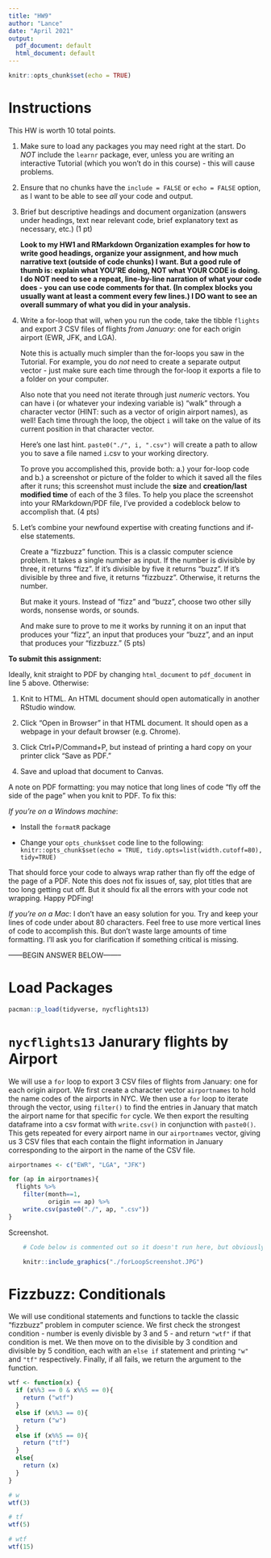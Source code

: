 ```yaml
---
title: "HW9"
author: "Lance"
date: "April 2021"
output:
  pdf_document: default
  html_document: default
---
```


```r
knitr::opts_chunk$set(echo = TRUE)

```

# Instructions

This HW is worth 10 total points.

1. Make sure to load any packages you may need right at the start. Do *NOT* include the `learnr` package, ever, unless you are writing an interactive Tutorial (which you won't do in this course) - this will cause problems.

2. Ensure that no chunks have the `include = FALSE` or `echo = FALSE` option, as I want to be able to see *all* your code and output.

3. Brief but descriptive headings and document organization (answers under headings, text near relevant code, brief explanatory text as necessary, etc.) (1 pt)

    **Look to my HW1 and RMarkdown Organization examples for how to write good headings, organize your assignment, and how much narrative text (outside of code chunks) I want. But a good rule of thumb is: explain what YOU'RE doing, NOT what YOUR CODE is doing. I do NOT need to see a repeat, line-by-line narration of what your code does - you can use code comments for that. (In complex blocks you usually want at least a comment every few lines.) I DO want to see an overall summary of what you did in your analysis.**
    
4. Write a for-loop that will, when you run the code, take the tibble `flights` and export *3* CSV files of flights *from January*: one for each origin airport (EWR, JFK, and LGA).

    Note this is actually much simpler than the for-loops you saw in the Tutorial. For example, you do *not* need to create a separate output vector - just make sure each time through the for-loop it exports a file to a folder on your computer.
    
    Also note that you need not iterate through just *numeric* vectors. You can have i (or whatever your indexing variable is) "walk" through a character vector (HINT: such as a vector of origin airport names), as well! Each time through the loop, the object `i` will take on the value of its current position in that character vector.
    
    Here's one last hint. `paste0("./", i, ".csv")` will create a path to allow you to save a file named `i`.csv to your working directory.
    
    To prove you accomplished this, provide both: a.) your for-loop code and b.) a screenshot or picture of the folder to which it saved all the files after it runs; this screenshot must include the **size** and **creation/last modified time** of each of the 3 files. To help you place the screenshot into your RMarkdown/PDF file, I've provided a codeblock below to accomplish that. (4 pts)
  

5. Let's combine your newfound expertise with creating functions and if-else statements.

    Create a "fizzbuzz" function. This is a classic computer science problem. It takes a single number as input. If the number is divisible by three, it returns “fizz”. If it’s divisible by five it returns “buzz”. If it’s divisible by three and five, it returns “fizzbuzz”. Otherwise, it returns the number.

    But make it yours. Instead of "fizz" and "buzz", choose two other silly words, nonsense words, or sounds. 
    
    And make sure to prove to me it works by running it on an input that produces your "fizz", an input that produces your "buzz", and an input that produces your "fizzbuzz." (5 pts)
    


**To submit this assignment:**

Ideally, knit straight to PDF by changing `html_document` to `pdf_document` in line 5 above. Otherwise:

1. Knit to HTML. An HTML document should open automatically in another RStudio window.

2. Click "Open in Browser" in that HTML document. It should open as a webpage in your default browser (e.g. Chrome).

3. Click Ctrl+P/Command+P, but instead of printing a hard copy on your printer click "Save as PDF."

4. Save and upload that document to Canvas.

A note on PDF formatting: you may notice that long lines of code "fly off the side of the page" when you knit to PDF. To fix this:

*If you're on a Windows machine*: 

* Install the `formatR` package

* Change your `opts_chunk$set` code line to the following: `knitr::opts_chunk$set(echo = TRUE, tidy.opts=list(width.cutoff=80), tidy=TRUE)`

That should force your code to always wrap rather than fly off the edge of the page of a PDF. Note this does not fix issues of, say, plot titles that are too long getting cut off. But it should fix all the errors with your code not wrapping.
Happy PDFing!

*If you're on a Mac*: I don't have an easy solution for you. Try and keep your lines of code under about 80 characters. Feel free to use more vertical lines of code to accomplish this. But don't waste large amounts of time formatting. I'll ask you for clarification if something critical is missing.


------BEGIN ANSWER BELOW--------

# Load Packages

```r
pacman::p_load(tidyverse, nycflights13)
```

# `nycflights13` Janurary flights by Airport

We will use a `for` loop to export 3 CSV files of flights from January: one for each origin airport. We first create a character vector `airportnames` to hold the name codes of the airports in NYC. We then use a `for` loop to iterate through the vector, using `filter()` to find the entries in January that match the airport name for that specific `for` cycle. We then export the resulting dataframe into a csv format with `write.csv()` in conjunction with `paste0()`. This gets repeated for every airport name in our `airportnames` vector, giving us 3 CSV files that each contain the flight information in January corresponding to the airport in the name of the CSV file.

```r
airportnames <- c("EWR", "LGA", "JFK")

for (ap in airportnames){
  flights %>% 
    filter(month==1,
           origin == ap) %>% 
    write.csv(paste0("./", ap, ".csv"))
}
```

Screenshot.

```r

    # Code below is commented out so it doesn't run here, but obviously yours shouldn't be

    knitr::include_graphics("./forLoopScreenshot.JPG")
```

# Fizzbuzz: Conditionals

We will use conditional statements and functions to tackle the classic "fizzbuzz" problem in computer science. We first check the strongest condition - number is evenly divisble by 3 and 5 - and return `"wtf"` if that condition is met. We then move on to the divisible by 3 condition and divisible by 5 condition, each with an `else if` statement and printing `"w"` and `"tf"` respectively. Finally, if all fails, we return the argument to the function.

```r
wtf <- function(x) {
  if (x%%3 == 0 & x%%5 == 0){
    return ("wtf")
  }
  else if (x%%3 == 0){
    return ("w")
  }
  else if (x%%5 == 0){
    return ("tf")
  }
  else{
    return (x)
  }
}

# w
wtf(3)

# tf
wtf(5)

# wtf
wtf(15)
```

